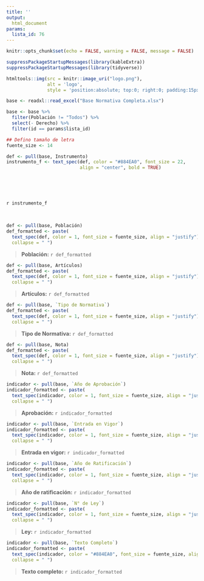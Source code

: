 ```yaml
---
title: ''
output:
  html_document
params:
  lista_id: 76
---
```


```r
knitr::opts_chunk$set(echo = FALSE, warning = FALSE, message = FALSE)
```


```r
suppressPackageStartupMessages(library(kableExtra))
suppressPackageStartupMessages(library(tidyverse))

htmltools::img(src = knitr::image_uri("logo.png"), 
               alt = 'logo', 
               style = 'position:absolute; top:0; right:0; padding:15px;max-width: 45%;')

base <- readxl::read_excel("Base Normativa Completa.xlsx")

base <- base %>% 
  filter(Población != "Todos") %>% 
  select(- Derecho) %>% 
  filter(id == params$lista_id)

## Defino tamaño de letra
fuente_size <- 14
```


```r
def <- pull(base, Instrumento)
instrumento_f <- text_spec(def, color = "#884EA0", font_size = 22,
                           align = "center", bold = TRUE)
```

<br />
<br />
<br />

`r instrumento_f`

<div style="text-align: justify">

<br />
  
```r
def <- pull(base, Población)
def_formatted <- paste(
  text_spec(def, color = 1, font_size = fuente_size, align = "justify"),
  collapse = " ")
```

> **Población:** `r def_formatted`

```r
def <- pull(base, Artículos)
def_formatted <- paste(
  text_spec(def, color = 1, font_size = fuente_size, align = "justify"),
  collapse = " ")
```

> **Artículos:** `r def_formatted`

```r
def <- pull(base, `Tipo de Normativa`)
def_formatted <- paste(
  text_spec(def, color = 1, font_size = fuente_size, align = "justify"),
  collapse = " ")
```

> **Tipo de Normativa:** `r def_formatted`

```r
def <- pull(base, Nota)
def_formatted <- paste(
  text_spec(def, color = 1, font_size = fuente_size, align = "justify"),
  collapse = " ")
```

> **Nota:** `r def_formatted`

```r
indicador <- pull(base, `Año de Aprobación`)
indicador_formatted <- paste(
  text_spec(indicador, color = 1, font_size = fuente_size, align = "justify"),
  collapse = " ")
```

> **Aprobación:** `r indicador_formatted`

```r
indicador <- pull(base, `Entrada en Vigor`)
indicador_formatted <- paste(
  text_spec(indicador, color = 1, font_size = fuente_size, align = "justify"),
  collapse = " ")
```

> **Entrada en vigor:** `r indicador_formatted`

```r
indicador <- pull(base, `Año de Ratificación`)
indicador_formatted <- paste(
  text_spec(indicador, color = 1, font_size = fuente_size, align = "justify"),
  collapse = " ")
```

> **Año de ratificación:** `r indicador_formatted`

```r
indicador <- pull(base, `N° de Ley`)
indicador_formatted <- paste(
  text_spec(indicador, color = 1, font_size = fuente_size, align = "justify"),
  collapse = " ")
```

> **Ley:** `r indicador_formatted`

```r
indicador <- pull(base, `Texto Completo`)
indicador_formatted <- paste(
  text_spec(indicador, color = "#884EA0", font_size = fuente_size, align = "left"),
  collapse = " ")
```

> **Texto completo:** `r indicador_formatted`

</div>
  
  